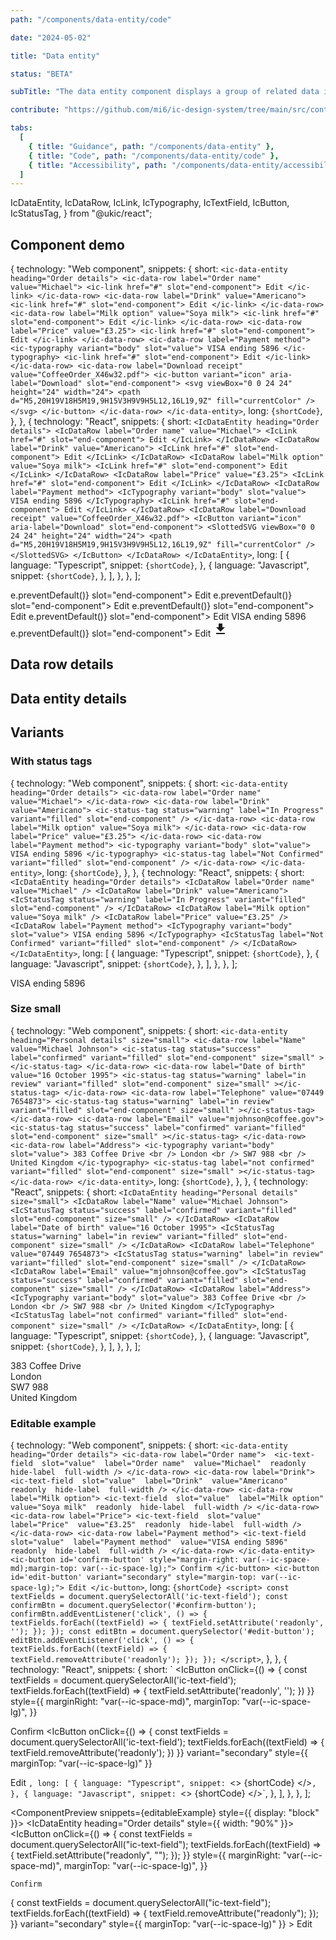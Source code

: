 ```yaml
---
path: "/components/data-entity/code"

date: "2024-05-02"

title: "Data entity"

status: "BETA"

subTitle: "The data entity component displays a group of related data in a consistent and easy to consume way."

contribute: "https://github.com/mi6/ic-design-system/tree/main/src/content/structured/components/data-entity"

tabs:
  [
    { title: "Guidance", path: "/components/data-entity" },
    { title: "Code", path: "/components/data-entity/code" },
    { title: "Accessibility", path: "/components/data-entity/accessibility" },
  ]
---
```


  IcDataEntity,
  IcDataRow,
  IcLink,
  IcTypography,
  IcTextField,
  IcButton,
  IcStatusTag,
} from "@ukic/react";

## Component demo

  {
    technology: "Web component",
    snippets: {
      short: `<ic-data-entity heading="Order details">
  <ic-data-row label="Order name" value="Michael">
    <ic-link href="#" slot="end-component">
      Edit
    </ic-link>
  </ic-data-row>
  <ic-data-row label="Drink" value="Americano">
    <ic-link href="#" slot="end-component">
      Edit
    </ic-link>
  </ic-data-row>
  <ic-data-row label="Milk option" value="Soya milk">
    <ic-link href="#" slot="end-component">
      Edit
    </ic-link>
  </ic-data-row>
  <ic-data-row label="Price" value="£3.25">
    <ic-link href="#" slot="end-component">
      Edit
    </ic-link>
  </ic-data-row>
  <ic-data-row label="Payment method">
    <ic-typography variant="body" slot="value">
      VISA ending 5896
    </ic-typography>
    <ic-link href="#" slot="end-component">
      Edit
    </ic-link>
  </ic-data-row>
  <ic-data-row label="Download receipt" value="CoffeeOrder_X46w32.pdf">
    <ic-button variant="icon" aria-label="Download" slot="end-component">
      <svg viewBox="0 0 24 24" height="24" width="24">
        <path
          d="M5,20H19V18H5M19,9H15V3H9V9H5L12,16L19,9Z"
          fill="currentColor"
        />
      </svg>
    </ic-button>
  </ic-data-row>
</ic-data-entity>`,
      long: `{shortCode}`,
    },
  },
  {
    technology: "React",
    snippets: {
      short: `<IcDataEntity heading="Order details">
  <IcDataRow label="Order name" value="Michael">
    <IcLink href="#" slot="end-component">
      Edit
    </IcLink>
  </IcDataRow>
  <IcDataRow label="Drink" value="Americano">
    <IcLink href="#" slot="end-component">
      Edit
    </IcLink>
  </IcDataRow>
  <IcDataRow label="Milk option" value="Soya milk">
    <IcLink href="#" slot="end-component">
      Edit
    </IcLink>
  </IcDataRow>
  <IcDataRow label="Price" value="£3.25">
    <IcLink href="#" slot="end-component">
      Edit
    </IcLink>
  </IcDataRow>
  <IcDataRow label="Payment method">
    <IcTypography variant="body" slot="value">
      VISA ending 5896
    </IcTypography>
    <IcLink href="#" slot="end-component">
      Edit
    </IcLink>
  </IcDataRow>
  <IcDataRow label="Download receipt" value="CoffeeOrder_X46w32.pdf">
    <IcButton variant="icon" aria-label="Download" slot="end-component">
      <SlottedSVG viewBox="0 0 24 24" height="24" width="24">
        <path
          d="M5,20H19V18H5M19,9H15V3H9V9H5L12,16L19,9Z"
          fill="currentColor"
        />
      </SlottedSVG>
    </IcButton>
  </IcDataRow>
</IcDataEntity>`,
      long: [
        {
          language: "Typescript",
          snippet: `{shortCode}`,
        },
        {
          language: "Javascript",
          snippet: `{shortCode}`,
        },
      ],
    },
  },
];

<ComponentPreview snippets={snippets}>
  <IcDataEntity heading="Order details" style={{ width: "90%" }}>
    <IcDataRow label="Order name" value="Michael">
      <IcLink href="#" onClick={(e) => e.preventDefault()} slot="end-component">
        Edit
      </IcLink>
    </IcDataRow>
    <IcDataRow label="Drink" value="Americano">
      <IcLink href="#" onClick={(e) => e.preventDefault()} slot="end-component">
        Edit
      </IcLink>
    </IcDataRow>
    <IcDataRow label="Milk option" value="Soya milk">
      <IcLink href="#" onClick={(e) => e.preventDefault()} slot="end-component">
        Edit
      </IcLink>
    </IcDataRow>
    <IcDataRow label="Price" value="£3.25">
      <IcLink href="#" onClick={(e) => e.preventDefault()} slot="end-component">
        Edit
      </IcLink>
    </IcDataRow>
    <IcDataRow label="Payment method">
      <IcTypography variant="body" slot="value">
        VISA ending 5896
      </IcTypography>
      <IcLink href="#" onClick={(e) => e.preventDefault()} slot="end-component">
        Edit
      </IcLink>
    </IcDataRow>
    <IcDataRow label="Download receipt" value="CoffeeOrder_X46w32.pdf">
      <IcButton variant="icon" aria-label="Download" slot="end-component">
        <svg viewBox="0 0 24 24" height="24" width="24">
          <path
            d="M5,20H19V18H5M19,9H15V3H9V9H5L12,16L19,9Z"
            fill="currentColor"
          />
        </svg>
      </IcButton>
    </IcDataRow>
  </IcDataEntity>
</ComponentPreview>

## Data row details

<ComponentDetails component="ic-data-row" />

## Data entity details

<ComponentDetails component="ic-data-entity" />

## Variants

### With status tags

  {
    technology: "Web component",
    snippets: {
      short: `<ic-data-entity heading="Order details">
  <ic-data-row label="Order name" value="Michael">
  </ic-data-row>
  <ic-data-row label="Drink" value="Americano">
    <ic-status-tag
      status="warning"
      label="In Progress"
      variant="filled"
      slot="end-component"
    />
  </ic-data-row>
  <ic-data-row label="Milk option" value="Soya milk">
  </ic-data-row>
  <ic-data-row label="Price" value="£3.25">
  </ic-data-row>
  <ic-data-row label="Payment method">
    <ic-typography variant="body" slot="value">
      VISA ending 5896
    </ic-typography>
    <ic-status-tag
      label="Not Confirmed"
      variant="filled"
      slot="end-component"
    />
  </ic-data-row>
</ic-data-entity>`,
      long: `{shortCode}`,
    },
  },
  {
    technology: "React",
    snippets: {
      short: `<IcDataEntity heading="Order details">
  <IcDataRow label="Order name" value="Michael" />
  <IcDataRow label="Drink" value="Americano">
    <IcStatusTag
      status="warning"
      label="In Progress"
      variant="filled"
      slot="end-component"
    />
  </IcDataRow>
  <IcDataRow label="Milk option" value="Soya milk" />
  <IcDataRow label="Price" value="£3.25" />
  <IcDataRow label="Payment method">
    <IcTypography variant="body" slot="value">
      VISA ending 5896
    </IcTypography>
    <IcStatusTag
      label="Not Confirmed"
      variant="filled"
      slot="end-component"
    />
  </IcDataRow>
</IcDataEntity>`,
      long: [
        {
          language: "Typescript",
          snippet: `{shortCode}`,
        },
        {
          language: "Javascript",
          snippet: `{shortCode}`,
        },
      ],
    },
  },
];

<ComponentPreview snippets={withStatusTags}>
  <IcDataEntity heading="Order details" style={{ width: "90%" }}>
    <IcDataRow label="Order name" value="Michael" />
    <IcDataRow label="Drink" value="Americano">
      <IcStatusTag
        status="warning"
        label="In Progress"
        variant="filled"
        slot="end-component"
      />
    </IcDataRow>
    <IcDataRow label="Milk option" value="Soya milk" />
    <IcDataRow label="Price" value="£3.25" />
    <IcDataRow label="Payment method">
      <IcTypography variant="body" slot="value">
        VISA ending 5896
      </IcTypography>
      <IcStatusTag
        label="Not Confirmed"
        variant="filled"
        slot="end-component"
      />
    </IcDataRow>
  </IcDataEntity>
</ComponentPreview>

### Size small

  {
    technology: "Web component",
    snippets: {
      short: `<ic-data-entity heading="Personal details" size="small">
  <ic-data-row label="Name" value="Michael Johnson">
    <ic-status-tag
      status="success"
      label="confirmed"
      variant="filled"
      slot="end-component"
      size="small"
    ></ic-status-tag>
  </ic-data-row>
  <ic-data-row label="Date of birth" value="16 October 1995">
    <ic-status-tag
      status="warning"
      label="in review"
      variant="filled"
      slot="end-component"
      size="small"
    ></ic-status-tag>
  </ic-data-row>
  <ic-data-row label="Telephone" value="07449 7654873">
    <ic-status-tag
      status="warning"
      label="in review"
      variant="filled"
      slot="end-component"
      size="small"
    ></ic-status-tag>
  </ic-data-row>
  <ic-data-row label="Email" value="mjohnson@coffee.gov">
    <ic-status-tag
      status="success"
      label="confirmed"
      variant="filled"
      slot="end-component"
      size="small"
    ></ic-status-tag>
  </ic-data-row>
  <ic-data-row label="Address">
    <ic-typography variant="body" slot="value">
      383 Coffee Drive
      <br />
      London
      <br />
      SW7 988
      <br />
      United Kingdom
    </ic-typography>
    <ic-status-tag
      label="not confirmed"
      variant="filled"
      slot="end-component"
      size="small"
    ></ic-status-tag>
  </ic-data-row>
</ic-data-entity>`,
      long: `{shortCode}`,
    },
  },
  {
    technology: "React",
    snippets: {
      short: `<IcDataEntity heading="Personal details" size="small">
  <IcDataRow label="Name" value="Michael Johnson">
    <IcStatusTag
      status="success"
      label="confirmed"
      variant="filled"
      slot="end-component"
      size="small"
    />
  </IcDataRow>
  <IcDataRow label="Date of birth" value="16 October 1995">
    <IcStatusTag
      status="warning"
      label="in review"
      variant="filled"
      slot="end-component"
      size="small"
    />
  </IcDataRow>
  <IcDataRow label="Telephone" value="07449 7654873">
    <IcStatusTag
      status="warning"
      label="in review"
      variant="filled"
      slot="end-component"
      size="small"
    />
  </IcDataRow>
  <IcDataRow label="Email" value="mjohnson@coffee.gov">
    <IcStatusTag
      status="success"
      label="confirmed"
      variant="filled"
      slot="end-component"
      size="small"
    />
  </IcDataRow>
  <IcDataRow label="Address">
    <IcTypography variant="body" slot="value">
      383 Coffee Drive
      <br />
      London
      <br />
      SW7 988
      <br />
      United Kingdom
    </IcTypography>
    <IcStatusTag
      label="not confirmed"
      variant="filled"
      slot="end-component"
      size="small"
    />
  </IcDataRow>
</IcDataEntity>`,
      long: [
        {
          language: "Typescript",
          snippet: `{shortCode}`,
        },
        {
          language: "Javascript",
          snippet: `{shortCode}`,
        },
      ],
    },
  },
];

<ComponentPreview snippets={smallSnippet}>
  <IcDataEntity
    heading="Personal details"
    size="small"
    style={{ width: "90%" }}
  >
    <IcDataRow label="Name" value="Michael Johnson" />
    <IcDataRow label="Date of birth" value="16 October 1995" />
    <IcDataRow label="Telephone" value="07449 7654873" />
    <IcDataRow label="Email" value="mjohnson@coffee.gov" />
    <IcDataRow label="Address">
      <IcTypography variant="body" slot="value">
        383 Coffee Drive
        <br />
        London
        <br />
        SW7 988
        <br />
        United Kingdom
      </IcTypography>
    </IcDataRow>
  </IcDataEntity>
</ComponentPreview>

### Editable example

  {
    technology: "Web component",
    snippets: {
      short: `<ic-data-entity heading="Order details">
  <ic-data-row label="Order name"> 
    <ic-text-field 
      slot="value" 
      label="Order name" 
      value="Michael" 
      readonly 
      hide-label 
      full-width
    />
  </ic-data-row>
  <ic-data-row label="Drink">
    <ic-text-field 
      slot="value" 
      label="Drink" 
      value="Americano" 
      readonly 
      hide-label 
      full-width
    />
  </ic-data-row>
  <ic-data-row label="Milk option">
    <ic-text-field 
      slot="value" 
      label="Milk option" 
      value="Soya milk" 
      readonly 
      hide-label 
      full-width
    />
  </ic-data-row>
  <ic-data-row label="Price">
    <ic-text-field 
      slot="value" 
      label="Price" 
      value="£3.25" 
      readonly 
      hide-label 
      full-width
    />
  </ic-data-row>
  <ic-data-row label="Payment method">
    <ic-text-field 
      slot="value" 
      label="Payment method" 
      value="VISA ending 5896"  
      readonly 
      hide-label 
      full-width
    />
  </ic-data-row>
</ic-data-entity>
<ic-button id='confirm-button' style="margin-right: var(--ic-space-md);margin-top: var(--ic-space-lg);">
  Confirm
</ic-button>
<ic-button id='edit-button' variant="secondary" style="margin-top: var(--ic-space-lg);">
  Edit
</ic-button>`,
      long: `{shortCode}
    <script>
      const textFields = document.querySelectorAll('ic-text-field');
      const confirmBtn = document.querySelector('#confirm-button');
      confirmBtn.addEventListener('click', () => {
        textFields.forEach((textField) => {
          textField.setAttribute('readonly', '');
        });
      });
      const editBtn = document.querySelector('#edit-button');
      editBtn.addEventListener('click', () => {
        textFields.forEach((textField) => {
          textField.removeAttribute('readonly');
        });
      });
    </script>`,
    },
  },
  {
    technology: "React",
    snippets: {
      short: `<IcDataEntity heading="Order details">
  <IcDataRow label="Order name">
    <IcTextField
      slot="value"
      label="Order name"
      value="Michael"
      readonly
      hide-label
      full-width
    />
  </IcDataRow>
  <IcDataRow label="Drink" value="Americano">
    <IcTextField
      slot="value"
      label="Drink"
      value="Americano"
      readonly
      hide-label
      full-width
    />
  </IcDataRow>
  <IcDataRow label="Milk option" value="Soya milk">
    <IcTextField
      slot="value"
      label="Milk option"
      value="Soya milk"
      readonly
      hide-label
      full-width
    />
  </IcDataRow>
  <IcDataRow label="Price" value="£3.25">
    <IcTextField
      slot="value"
      label="Price"
      value="£3.25"
      readonly
      hide-label
      full-width
    />
  </IcDataRow>
  <IcDataRow label="Payment method">
    <IcTextField
      slot="value"
      label="Payment method"
      value="VISA ending 5896"
      readonly
      hide-label
      full-width
    />
  </IcDataRow>
</IcDataEntity>
<IcButton
  onClick={() => {
    const textFields = document.querySelectorAll('ic-text-field');
    textFields.forEach((textField) => {
      textField.setAttribute('readonly', '');
    })
  }}
  style={{
    marginRight: "var(--ic-space-md)",
    marginTop: "var(--ic-space-lg)",
  }}
>
  Confirm
</IcButton>
<IcButton
  onClick={() => {
    const textFields = document.querySelectorAll('ic-text-field');
    textFields.forEach((textField) => {
      textField.removeAttribute('readonly');
    })
  }}
  variant="secondary"
  style={{ marginTop: "var(--ic-space-lg)" }}
>
  Edit
</IcButton>`,
      long: [
        {
          language: "Typescript",
          snippet: `<>
          {shortCode}
        </>`,
        },
        {
          language: "Javascript",
          snippet: `<>
          {shortCode}
        </>`,
        },
      ],
    },
  },
];

<ComponentPreview snippets={editableExample} style={{ display: "block" }}>
  <IcDataEntity heading="Order details" style={{ width: "90%" }}>
    <IcDataRow label="Order name">
      <IcTextField
        slot="value"
        label="Order name"
        value="Michael"
        readonly
        hide-label
        full-width
      />
    </IcDataRow>
    <IcDataRow label="Drink" value="Americano">
      <IcTextField
        slot="value"
        label="Drink"
        value="Americano"
        readonly
        hide-label
        full-width
      />
    </IcDataRow>
    <IcDataRow label="Milk option" value="Soya milk">
      <IcTextField
        slot="value"
        label="Milk option"
        value="Soya milk"
        readonly
        hide-label
        full-width
      />
    </IcDataRow>
    <IcDataRow label="Price" value="£3.25">
      <IcTextField
        slot="value"
        label="Price"
        value="£3.25"
        readonly
        hide-label
        full-width
      />
    </IcDataRow>
    <IcDataRow label="Payment method">
      <IcTextField
        slot="value"
        label="Payment method"
        value="VISA ending 5896"
        readonly
        hide-label
        full-width
      />
    </IcDataRow>
  </IcDataEntity>
  <IcButton
    onClick={() => {
      const textFields = document.querySelectorAll("ic-text-field");
      textFields.forEach((textField) => {
        textField.setAttribute("readonly", "");
      });
    }}
    style={{
      marginRight: "var(--ic-space-md)",
      marginTop: "var(--ic-space-lg)",
    }}
  >
    Confirm
  </IcButton>
  <IcButton
    onClick={() => {
      const textFields = document.querySelectorAll("ic-text-field");
      textFields.forEach((textField) => {
        textField.removeAttribute("readonly");
      });
    }}
    variant="secondary"
    style={{ marginTop: "var(--ic-space-lg)" }}
  >
    Edit
  </IcButton>
</ComponentPreview>
